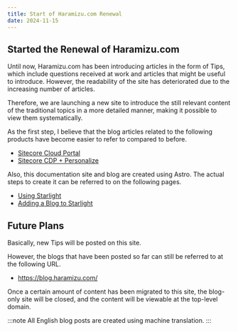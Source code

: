 ```yaml
---
title: Start of Haramizu.com Renewal
date: 2024-11-15
---
```


## Started the Renewal of Haramizu.com

Until now, Haramizu.com has been introducing articles in the form of Tips, which include questions received at work and articles that might be useful to introduce. However, the readability of the site has deteriorated due to the increasing number of articles.

Therefore, we are launching a new site to introduce the still relevant content of the traditional topics in a more detailed manner, making it possible to view them systematically.

As the first step, I believe that the blog articles related to the following products have become easier to refer to compared to before.

- [Sitecore Cloud Portal](/cloud-portal/overview/)
- [Sitecore CDP + Personalize](/cdp-personalize/overview/)

Also, this documentation site and blog are created using Astro. The actual steps to create it can be referred to on the following pages.

- [Using Starlight](/astro/starlight/)
- [Adding a Blog to Starlight](/astro/starlight-blog/)

## Future Plans

Basically, new Tips will be posted on this site.

However, the blogs that have been posted so far can still be referred to at the following URL.

- https://blog.haramizu.com/

Once a certain amount of content has been migrated to this site, the blog-only site will be closed, and the content will be viewable at the top-level domain.

:::note 
All English blog posts are created using machine translation.
:::
